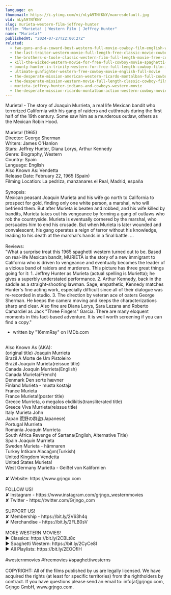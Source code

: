 ```yaml
---
language: en
thumbnail: https://i.ytimg.com/vi/nLyA9TNfKNY/maxresdefault.jpg
vid: nLyA9TNfKNY
slug: murieta-western-film-jeffrey-hunter
title: "Murieta! | Western Film | Jeffrey Hunter"
name: "Murieta!"
publishedAt: "2024-07-27T22:00:27Z"
related:
  - two-guns-and-a-coward-best-western-full-movie-cowboy-film-english-wild-west
  - the-last-traitor-western-movie-full-length-free-classic-movie-cowboys-wild-west-films
  - the-brothers-o-toole-classic-western-film-full-length-movie-free-cowboy-movie-wild-west
  - kill-the-wicked-western-movie-for-free-full-cowboy-movie-spaghetti-western-english
  - bounty-hunter-in-trinity-western-for-free-full-length-cowboy-film-italo-western
  - ultimate-gunfighter-western-free-cowboy-movie-english-full-movie
  - the-desperate-mission-american-western-ricardo-montalban-full-cowboy-movie
  - the-desperate-mission-western-movie-full-length-classic-cowboy-film-english-watchfree
  - murieta-jeffrey-hunter-indians-and-cowboys-western-movie
  - the-desperate-mission-ricardo-montalban-action-western-cowboy-movie
---
```


Murieta! - The story of Joaquin Murrieta, a real life Mexican bandit who terrorized California with his gang of raiders and cutthroats during the first half of the 19th century. Some saw him as a murderous outlaw, others as the Mexican Robin Hood.<br />
<br />
Murieta! (1965)<br />
Director: George Sherman<br />
Writers: James O'Hanlon<br />
Stars: Jeffrey Hunter, Diana Lorys, Arthur Kennedy<br />
Genre: Biography, Western<br />
Country: Spain<br />
Language: English<br />
Also Known As: Vendetta<br />
Release Date: February 22, 1965 (Spain)<br />
Filming Location: La pedriza, manzanares el Real, Madrid, españa<br />
<br />
Synopsis:<br />
Mexican peasant Joaquin Murieta and his wife go north to California to prospect for gold, finding only one white person, a marshal, who will befriend them. But after Murieta is beaten and robbed, and his wife killed by bandits, Murieta takes out his vengeance by forming a gang of outlaws who rob the countryside. Murieta is eventually cornered by the marshal, who persuades him to end his crusade. But when Murieta is later wounded and convalescent, his gang operates a reign of terror without his knowledge, leading to his death at the marshal's hands in a final battle. ...<br />
<br />
Reviews:<br />
"What a surprise treat this 1965 spaghetti western turned out to be. Based on real-life Mexican bandit, MURIETA is the story of a new immigrant to California who is driven to vengeance and eventually becomes the leader of a vicious band of raiders and murderers. This picture has three great things going for it: 1. Jeffrey Hunter as Murieta (actual spelling is Murietta); he gives a superbly understated performance. 2. Arthur Kennedy, back in the saddle as a straight-shooting lawman. Sage, empathetic, Kennedy matches Hunter's fine acting work, especially difficult since all of their dialogue was re-recorded in studio. 3. The direction by veteran ace of oaters George Sherman. He keeps the camera moving and keeps the characterizations sharp and clear. Also fine are Diana Lorys, Sara Lezana and Roberto Camardiel as Jack "Three Fingers" Garcia. There are many eloquent moments in this fact-based adventure. It is well worth screening if you can find a copy."<br />
- written by "16mmRay" on IMDb.com<br />
<br />
Also Known As (AKA):<br />
(original title) Joaquín Murrieta<br />
Brazil A Morte de Um Pistoleiro<br />
Brazil Joaquin Murieta(reissue title)<br />
Canada Joaquín Murrieta(English)<br />
Canada Murieta(French)<br />
Denmark Den sorte hævner<br />
Finland Murieta - musta kostaja<br />
France Murieta<br />
France Murieta!(poster title)<br />
Greece Murrieta, o megalos ekdikitis(transliterated title)<br />
Greece Viva Murrieta(reissue title)<br />
Italy Murieta John<br />
Japan 荒野の群盗(Japanese)<br />
Portugal Murrieta<br />
Romania Joaquín Murrieta<br />
South Africa Revenge of Sartana(English, Alternative Title)<br />
Spain Joaquín Murrieta<br />
Sweden Murieta - hämnaren<br />
Turkey İntikam Alacağım(Turkish)<br />
United Kingdom Vendetta<br />
United States Murieta!<br />
West Germany Murietta - Geißel von Kalifornien<br />
<br />
✘ Website: https://www.grjngo.com<br />
<br />
FOLLOW US!<br />
✘ Instagram - https://www.instagram.com/grjngo_westernmovies<br />
✘ Twitter - https://twitter.com/Grjngo_com<br />
<br />
SUPPORT US!<br />
✘ Membership - https://bit.ly/2V63h4q<br />
✘ Merchandise - https://bit.ly/2FLB0sV<br />
<br />
MORE WESTERN MOVIES! <br />
► Classics: https://bit.ly/2CBLt8c <br />
► Spaghetti Western: https://bit.ly/2CyCe8I <br />
► All Playlists: https://bit.ly/2EOOfIH <br />
<br />
#westernmovies #freemovies #spaghettiwesterns<br />
<br />
COPYRIGHT: All of the films published by us are legally licensed. We have acquired the rights (at least for specific territories) from the rightholders by contract. If you have questions please send an email to: info[at]grjngo.com, Grjngo GmbH, www.grjngo.com.